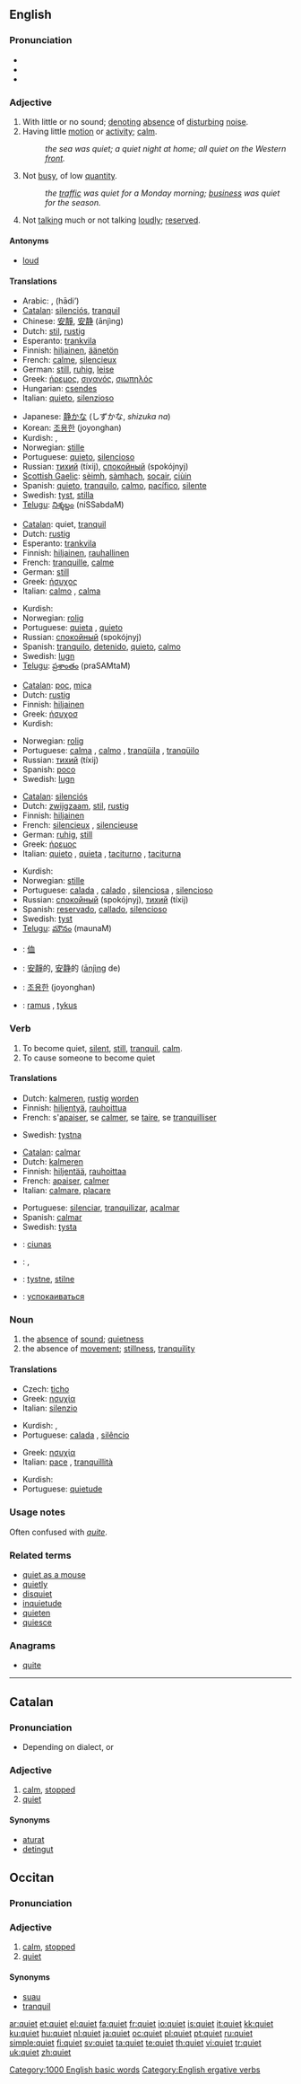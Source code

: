 ==English==

{{rank|beside|worth|please|697|quiet|exclaimed|regard|married}}

===Pronunciation===
* {{IPA|/kwaɪət/}}
* {{audio|en-us-quiet.ogg|Audio (US)}}
* {{rhymes|aɪət}}

===Adjective===
{{en-adj|er}}

# With little or no sound; [[denote|denoting]] [[absence]] of [[disturb]]ing [[noise]].
# Having little [[motion]] or [[activity]]; [[calm]].
#: ''the sea was quiet; a quiet night at home; all quiet on the Western [[front]].''
# Not [[busy]], of low [[quantity]].
#: ''the [[traffic]] was quiet for a Monday morning; [[business]] was quiet for the season.''
# Not [[talking]] much or not talking [[loudly]]; [[reserved]].

====Antonyms====
* [[loud]]

====Translations====
{{trans-top|with little sound}}
* Arabic: {{Arab|[[صامت]]}} {{IPAchar|(ʂāmet)}}, {{Arab|[[هادئ]]}} (hādi’)
* [[Catalan]]: [[silenciós]], [[tranquil]]
* Chinese: [[安靜]], [[安静]] (ānjìng)
* Dutch: [[stil]], [[rustig]]
* Esperanto: [[trankvila]]
* Finnish: [[hiljainen]], [[äänetön]]
* French: [[calme]], [[silencieux]]
* German: [[still#German|still]], [[ruhig]], [[leise]]
* Greek: [[ήρεμος]], [[σιγανός]], [[σιωπηλός]]
* Hungarian: [[csendes]]
* Italian: [[quieto]], [[silenzioso]]
{{trans-mid}}
* Japanese: [[静か]]な (しずかな, ''shizuka na'')
* Korean: [[조용한]] (joyonghan)
* Kurdish: {{KUchar|[[هێمن]]}}, {{KUchar|[[وسکت]]}}
* Norwegian: [[stille]]
* Portuguese: [[quieto]], [[silencioso]]
* Russian: [[тихий]] (tíxij), [[спокойный]] (spokójnyj)
* [[Scottish Gaelic]]: [[sèimh]], [[sàmhach]], [[socair]], [[ciùin]]
* Spanish: [[quieto]], [[tranquilo]], [[calmo]], [[pacífico]], [[silente]]
* Swedish: [[tyst]], [[stilla]]
* [[Telugu]]: [[నిశ్శబ్దం]] (niSSabdaM)
{{trans-bottom}}

{{trans-top|having little motion}}
* [[Catalan]]: quiet, [[tranquil]]
* Dutch: [[rustig]]
* Esperanto: [[trankvila]]
* Finnish: [[hiljainen]], [[rauhallinen]]
* French: [[tranquille]], [[calme]]
* German: [[still]]
* Greek: [[ήσυχος]]
* Italian: [[calmo]] {{m}}, [[calma]] {{f}}
{{trans-mid}}
* Kurdish: {{KUchar|[[هێمن]]}}
* Norwegian: [[rolig]]
* Portuguese: [[quieta]] {{f}}, [[quieto]] {{m}}
* Russian: [[спокойный]] (spokójnyj)
* Spanish: [[tranquilo]], [[detenido]], [[quieto]], [[calmo]]
* Swedish: [[lugn]]
* [[Telugu]]: [[ప్రశాంతం]] (praSAMtaM)
{{trans-bottom}}

{{trans-top|not busy}}
* [[Catalan]]: [[poc]], [[mica]]
* Dutch: [[rustig]]
* Finnish: [[hiljainen]]
* Greek: [[ήσυχοσ]]
* Kurdish: {{KUchar|[[هێمن]]}}
{{trans-mid}}
* Norwegian: [[rolig]]
* Portuguese: [[calma]] {{f}}, [[calmo]] {{m}}, [[tranqüila]] {{f}}, [[tranqüilo]] {{m}}
* Russian: [[тихий]] (tíxij)
* Spanish: [[poco]]
* Swedish: [[lugn]]
{{trans-bottom}}

{{trans-top|not talking}}
* [[Catalan]]: [[silenciós]]
* Dutch: [[zwijgzaam]], [[stil]], [[rustig]]
* Finnish: [[hiljainen]]
* French: [[silencieux]] {{m}}, [[silencieuse]] {{f}}
* German: [[ruhig]], [[still]]
* Greek: [[ήρεμος]]
* Italian: [[quieto]] {{m}}, [[quieta]] {{f}}, [[taciturno]] {{m}}, [[taciturna]] {{f}}
{{trans-mid}}
* Kurdish: {{KUchar|[[وسکت]]}}
* Norwegian: [[stille]]
* Portuguese: [[calada]] {{f}}, [[calado]] {{m}}, [[silenciosa]] {{f}}, [[silencioso]] {{m}}
* Russian: [[спокойный]] (spokójnyj), [[тихий]] (tíxij)
* Spanish: [[reservado]], [[callado]], [[silencioso]]
* Swedish: [[tyst]]
* [[Telugu]]: [[మౌనం]] (maunaM)
{{trans-bottom}}

{{checktrans-top}}
* {{ttbc|CJK Characters}}: [[侐]]
* {{ttbc|Chinese}}: [[安靜]]的, [[安静]]的 ([[ānjìng]] de)
* {{ttbc|Korean}}: [[조용한]] (joyonghan)
* {{ttbc|Lithuanian}}: [[ramus]] {{m}}, [[tykus]] {{m}}
{{trans-bottom}}

===Verb===
{{en-verb}}

# To become quiet, [[silent]], [[still]], [[tranquil]], [[calm]].
# To cause someone to become quiet

====Translations====
{{trans-top|to become quiet}}
* Dutch: [[kalmeren]], [[rustig]] [[worden]]
* Finnish: [[hiljentyä]], [[rauhoittua]]
* French: s'[[apaiser]], se [[calmer]], se [[taire]], se [[tranquilliser]]
{{trans-mid}}
* Swedish: [[tystna]]
{{trans-bottom}}

{{trans-top|to cause someone to become quiet}}
* [[Catalan]]: [[calmar]]
* Dutch: [[kalmeren]]
* Finnish: [[hiljentää]], [[rauhoittaa]]
* French: [[apaiser]], [[calmer]]
* Italian: [[calmare]], [[placare]]
{{trans-mid}}
* Portuguese: [[silenciar]], [[tranquilizar]], [[acalmar]]
* Spanish: [[calmar]]
* Swedish: [[tysta]]
{{trans-bottom}}

{{checktrans-top}}
* {{ttbc|Irish}}: [[ciunas]]
* {{ttbc|Kurdish}}: {{KUchar|[[هێمن کردن]]}}, {{KUchar|[[وسکت کردن]]}}
{{trans-mid}}
* {{ttbc|Norwegian}}: [[tystne]], [[stilne]]
* {{ttbc|Russian}}: [[успокаиваться]]
{{trans-bottom}}

===Noun===
{{en-noun}}

# the [[absence]] of [[sound]]; [[quietness]]
# the absence of [[movement]]; [[stillness]], [[tranquility]]

====Translations====
{{trans-top|absence of sound}}
* Czech: [[ticho]] {{n}}
* Greek: [[ησυχία]] {{f}}
* Italian: [[silenzio]] {{m}}
{{trans-mid}}
* Kurdish: {{KUchar|[[هێمن]]}}, {{KUchar|[[وسکت]]}}
* Portuguese: [[calada]] {{f}}, [[silêncio]] {{m}}
{{trans-bottom}}

{{trans-top|absence of movement}}
* Greek: [[ησυχία]] {{f}}
* Italian: [[pace]] {{f}}, [[tranquillità]] {{f}}
{{trans-mid}}
* Kurdish: {{KUchar|[[هێمن]]}}
* Portuguese: [[quietude]] {{f}}
{{trans-bottom}}

===Usage notes===
Often confused with ''[[quite]]''.

===Related terms===
* [[quiet as a mouse]]
* [[quietly]]
* [[disquiet]]
* [[inquietude]]
* [[quieten]]
* [[quiesce]]

===Anagrams===
* [[quite]]

[[Category:1000 English basic words]]
[[Category:English ergative verbs]]

----

==Catalan==

===Pronunciation===
* Depending on dialect, {{IPA|[kiet]|lang=ca}} or {{IPA|[ki3t]|lang=ca}}

===Adjective===
{{ca-adj|f=quieta|fpl=quietes}}

# [[calm]], [[stopped]]
# [[#English|quiet]]

====Synonyms====
* [[aturat]]
* [[detingut]]
==Occitan==
===Pronunciation===
{{IPA|['kjet]|lang=oc}}
===Adjective===
{{oc-adj|f=quieta|fpl=quiets}}
# [[calm]], [[stopped]]
# [[#English|quiet]]
====Synonyms====
* [[suau]]
* [[tranquil]]

[[ar:quiet]]
[[et:quiet]]
[[el:quiet]]
[[fa:quiet]]
[[fr:quiet]]
[[io:quiet]]
[[is:quiet]]
[[it:quiet]]
[[kk:quiet]]
[[ku:quiet]]
[[hu:quiet]]
[[nl:quiet]]
[[ja:quiet]]
[[oc:quiet]]
[[pl:quiet]]
[[pt:quiet]]
[[ru:quiet]]
[[simple:quiet]]
[[fi:quiet]]
[[sv:quiet]]
[[ta:quiet]]
[[te:quiet]]
[[th:quiet]]
[[vi:quiet]]
[[tr:quiet]]
[[uk:quiet]]
[[zh:quiet]]